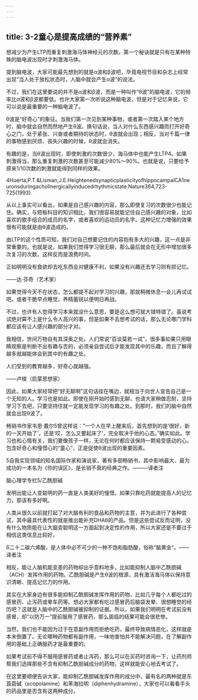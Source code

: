 ```yaml
---
---
---
```

title: 3-2童心是提高成绩的“营养素”
---




想减少为产生LTP而重复刺激海马体神经元的次数，第一个秘诀就是只有在某种特殊的脑电波出现时才刺激海马体。

提到脑电波，大家可能最先想到的就是α波和β波吧，毕竟电视节目和杂志上经常出现“当人处于放松状态时，人脑中就会产生α波”的说法。

不过，我们在这里要说的并不是α波和β波，而是一种叫作“θ波”的脑电波，它的频率比α波和β波都要低。也许大家第一次听说这种脑电波，但是对于记忆来说，它可以说是最重要的一种脑电波了。



θ波是“好奇心”的象征。当我们第一次见到某种事物，或者第一次踏入某个地方时，脑中就会自然而然地产生θ波。换句话说，当人对什么东西感兴趣而打开好奇心之门，处于紧张、兴奋或者期待的状态时，θ波就会出现；相反，当对千篇一律的事物感到厌烦、丧失兴趣的时候，θ波就会消失。

有趣的是，当θ波出现时，即使刺激的次数很少，海马体中也能产生LTP4。如果刺激得当，那么重复刺激的次数甚至可能减少80%～90%。也就是说，只要给予原来1/10次数的刺激就能得到同样的效果。

4Huerta,P.T.&Lisman,J.E.HeightenedsynapticplasticityofhippocampalCA1neuronsduringacholinergicallyinducedrhythmicstate.Nature364,723-725(1993).

从以上事实可以看出，如果是自己感兴趣的内容，那么即使复习的次数很少也能记住。确实，与短板科目的知识相比，我们很容易就能记住自己感兴趣的对象，比如喜欢的歌手组合的成员的名字，或者喜欢的运动员的名字。这种记忆力增强的效果很有可能就是由θ波造成的。

由LTP的这个性质可知，我们对自己想要记住的内容抱有多大的兴趣，这一点是非常重要的。也就是说，如果我们觉得学习很无聊，那么最后就会在无形中增加很多次复习的次数，这样反而是浪费时间。

正如明明没有食欲却去吃东西会对健康不利，如果没有兴趣还去学习则有损记忆。

——达·芬奇（艺术家）



如果觉得今天不在状态，怎么都提不起对学习的兴趣，那就稍微休息一会儿再试试吧。或者干脆早点睡觉，养精蓄锐以便明日再战。

不过，也许有人觉得学习本来就没什么意思，要是这么想可就大错特错了。虽说考试绝对算不上是什么令人高兴的事，但是如果不去想考试的话，那么无论哪门学科都应该有让人感兴趣的部分才对。

我相信，世间万物自有其深奥之处。人们常说“百谈莫若一试”，很多事如果只用眼睛观察是判断不出有趣与否的，必须亲自尝试后才能发现其中的乐趣，而且了解得越多就越能体会到其中的有趣之处。

人们受到的教育越多，好奇心就越强。

——卢梭（启蒙思想家）



因此，如果大家经常把“好无聊啊”这句话挂在嘴边，就相当于向世人宣告自己是一个无知的人。学习也是如此。即使在刚开始时感到无聊，也请大家稍做忍耐，坚持学习下去吧，只要坚持住就一定能发现学习的有趣之处。到那时，我们的脑中自然就会出现θ波了。

畅销书作家韦恩·戴尔5曾这样说：“一个人在早上醒来后，首先想到的是‘很好，新的一天开始了’，还是‘哎，怎么又要起床了’，完全取决于他的心态。”确实如此。学习也和心情有关，我们要像孩子一样，无论在何时都应该保持一颗易受感动的心。包含好奇心和憧憬心的“童心”，正是促使θ波出现的重要因素。

5自我实现领域的知名国际作家和演说家，著有多部畅销书，其中影响最大、最为成功的一本名为《你的误区》，是长销不衰的经典之作。———译者注





脑心理学专栏5/乙酰胆碱


发明出能让人变聪明的药一直是人类美好的憧憬。如果只靠吃药就能提高人的记忆力，那该有多好啊。

人类从很久以前就打起了对大脑有利的食品和药物的主意，并为此进行了各种尝试，其中最具代表性的就是推出能补充DHA6的产品。但是这些尝试反而证明，没有什么物质能在让大脑变聪明这一方面起到决定性的作用，所以大家还是不要过于相信这类信息比较好。

6二十二碳六烯酸，是人体中必不可少的一种不饱和脂肪酸，俗称“脑黄金”。——译者注

相反，能让人脑机能变差的药物却出乎意料地多，比如能抑制人脑中乙酰胆碱（ACH）发挥作用的药物。乙酰胆碱是产生θ波的根源，具有激活海马体以保持意识清晰、提高记忆力的作用。

其实在大家身边有很多能抑制乙酰胆碱发挥作用的药物，比如几乎每个人都吃过的感冒药、止泻药或晕车药等。想必大家都有吃过感冒药后脑袋发晕、很想睡觉的经历吧？这就是人脑中的乙酰胆碱被抑制的证据。所以，如果我们明明在考试前没有感冒，却“以防万一”提前服用了感冒药，那么面临的结果可能会很悲惨。

当然，我们也不能因为过于在意副作用而拒绝吃药，最终导致病情恶化，这样就是本末倒置了。无论哪种药物都有副作用，一味地害怕并不能解决问题，在了解副作用的基础上正确服药才是最重要的。

如果考试前不得不服用感冒药或者止泻药，那么可以在买药时咨询一下，让药剂师帮我们选择那些不含有抑制乙酰胆碱成分的药物，这样就能安心地去考试了。

在这里要顺便告诉大家，能抑制乙酰胆碱发挥作用的成分中，最有名的两种就是东莨菪碱（scopolamine）和苯海拉明（diphenhydramine），大家也可以看看手头的药品里是否含有这两种成分。